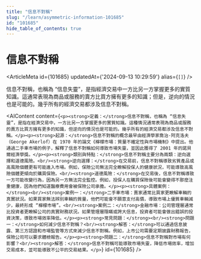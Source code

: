 ```yaml
---
title: "信息不對稱"
slug: "/learn/asymmetric-information-101685"
id: "101685"
hide_table_of_contents: true
---
```



# 信息不對稱

<ArticleMeta id={101685} updatedAt={'2024-09-13 10:29:59'} alias={`[]`} />
<div className='border-solid border-b border-t-0 my-4 border-[var(--ifm-color-gray-300)]' />

信息不對稱，也稱為 “信息失靈”，是指經濟交易中一方比另一方掌握更多的實質知識。這通常表現為商品或服務的賣方比買方擁有更多的知識；但是，逆向的情況也是可能的。幾乎所有的經濟交易都涉及信息不對稱。

<AIContent content={`<p><strong>定義：</strong>信息不對稱，也稱為 “信息失靈”，是指在經濟交易中，一方比另一方掌握更多的實質知識。這種情況通常表現為商品或服務的賣方比買方擁有更多的知識，但逆向的情況也是可能的。幾乎所有的經濟交易都涉及信息不對稱。</p><p><strong>起源：</strong>信息不對稱的概念最早由經濟學家喬治·阿克洛夫（George Akerlof）在 1970 年的論文《檸檬市場：質量不確定性與市場機制》中提出。他通過二手車市場的例子，解釋了信息不對稱如何導致市場失靈，並因此獲得了 2001 年的諾貝爾經濟學獎。</p><p><strong>類別與特點：</strong>信息不對稱主要分為兩類：逆向選擇和道德風險。<br/><strong>逆向選擇：</strong>在交易前，信息不對稱導致劣質產品或高風險個體更有可能進入市場。例如，保險公司無法完全瞭解投保人的健康狀況，可能導致高風險個體更傾向於購買保險。<br/><strong>道德風險：</strong>在交易後，信息不對稱導致一方可能改變行為，因為另一方無法完全監控。例如，投保人在購買保險後可能會變得不那麼注重健康，因為他們知道醫療費用會被保險公司承擔。</p><p><strong>具體案例：</strong><br/><strong>案例一：</strong>二手車市場：賣家通常比買家更瞭解車輛的真實狀況。如果買家無法辨別車輛的質量，他們可能會不願意支付高價，導致市場上優質車輛減少，最終形成 “檸檬市場”。<br/><strong>案例二：</strong>金融市場：公司管理層通常比投資者更瞭解公司的真實財務狀況。如果管理層隱瞞或誇大信息，投資者可能會做出錯誤的投資決策，導致市場效率降低。</p><p><strong>常見問題：</strong><br/><strong>問題一：</strong>如何減少信息不對稱？<br/><strong>解答：</strong>可以通過信息披露、第三方認證和市場監管等方式來減少信息不對稱。例如，上市公司需要定期披露財務報告，保險公司可以要求體檢報告。</p><p><strong>問題二：</strong>信息不對稱對市場有何影響？<br/><strong>解答：</strong>信息不對稱可能導致市場失靈，降低市場效率，增加交易成本，並可能導致不公平的交易結果。</p>`} id={101685} />
